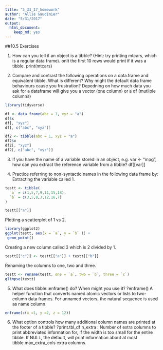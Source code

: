 ```yaml
---
title: "5_31_17_homework"
author: "Allie Gaudinier"
date: "5/31/2017"
output: 
  html_document: 
    keep_md: yes
---
```


##10.5 Exercises

1. How can you tell if an object is a tibble? (Hint: try printing mtcars, which is a regular data frame). onlt the first 10 rows would print if it was a tibble.
print(mtcars)

2. Compare and contrast the following operations on a data.frame and equivalent tibble. What is different? Why might the default data frame behaviours cause you frustration? Depedning on how much data you ask for a dataframe will give you a vector (one column) or a df (mutliple columns)

```r
library(tidyverse)

df <- data.frame(abc = 1, xyz = "a")
df$x
df[, "xyz"]
df[, c("abc", "xyz")]
```

```r
df2 <- tibble(abc = 1, xyz = "a")
df2$x
df2[, "xyz"]
df2[, c("abc", "xyz")]
```


3. If you have the name of a variable stored in an object, e.g. var <- "mpg", how can you extract the reference variable from a tibble?
df[[var]]



4. Practice referring to non-syntactic names in the following data frame by:
  Extracting the variable called 1.
  
```r
testt <- tibble(
  `a` = c(1,5,7,9,11,15,18),
  `b` = c(3,5,8,3,12,16,7)
)

testt[["a"]]
```


Plotting a scatterplot of 1 vs 2.
```r
library(ggplot2)
ggplot(testt, aes(x = `a`, y = `b` )) +
 geom_point()
```


Creating a new column called 3 which is 2 divided by 1.

```r
testt[["c"]] <- testt[["a"]] + testt[["b"]]
```


Renaming the columns to one, two and three.
```r
testt <- rename(testt, one = `a`, two = `b`, three = `c`)
glimpse(testt)
```


5. What does tibble::enframe() do? When might you use it?
?enframe()
A helper function that converts named atomic vectors or lists to two-column data frames. For unnamed vectors, the natural sequence is used as name column.

```r
enframe(c(x =1, y =2, z = 12))
```

6. What option controls how many additional column names are printed at the footer of a tibble?
?print.tbl_df
n_extra	: Number of extra columns to print abbreviated information for, if the width is too small for the entire tibble. If NULL, the default, will print information about at most tibble.max_extra_cols extra columns.